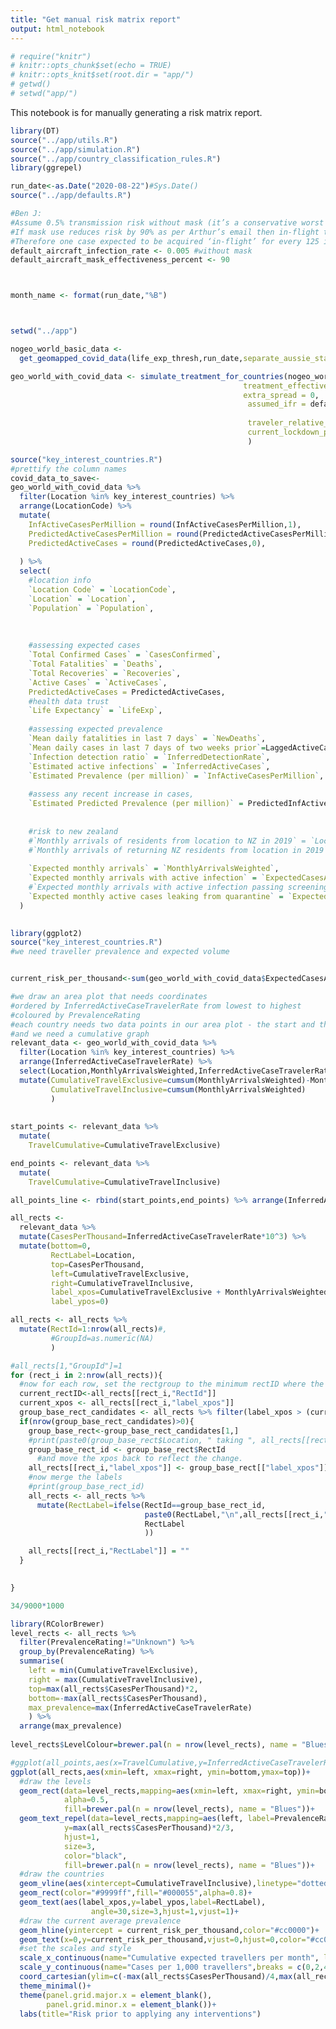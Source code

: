 ```yaml
---
title: "Get manual risk matrix report"
output: html_notebook
---
```


```r
# require("knitr")
# knitr::opts_chunk$set(echo = TRUE)
# knitr::opts_knit$set(root.dir = "app/")
# getwd()
# setwd("app/")
```

This notebook is for manually generating a risk matrix report.

```r

library(DT)
source("../app/utils.R")
source("../app/simulation.R")
source("../app/country_classification_rules.R")
library(ggrepel)

run_date<-as.Date("2020-08-22")#Sys.Date()
source("../app/defaults.R")

#Ben J:
#Assume 0.5% transmission risk without mask (it’s a conservative worst case rate)
#If mask use reduces risk by 90% as per Arthur’s email then in-flight transmission risk reduced to 0.05%
#Therefore one case expected to be acquired ‘in-flight’ for every 125 infectious cases carried
default_aircraft_infection_rate <- 0.005 #without mask
default_aircraft_mask_effectiveness_percent <- 90



month_name <- format(run_date,"%B")



setwd("../app")

```


```r
nogeo_world_basic_data <- 
  get_geomapped_covid_data(life_exp_thresh,run_date,separate_aussie_states_and_hk = TRUE,include_geo_data = FALSE)
```


```r

geo_world_with_covid_data <- simulate_treatment_for_countries(nogeo_world_basic_data,
                                                    treatment_effectiveness = default_assumed_effectiveness,
                                                    extra_spread = 0,
                                                     assumed_ifr = default_assumed_ifr_percent/100,
                                                     
                                                     traveler_relative_prevalence=default_traveler_relative_prevalence,
                                                     current_lockdown_passenger_volume = default_current_lockdown_passenger_volume
                                                     )
```




```r
source("key_interest_countries.R")
#prettify the column names
covid_data_to_save<-
geo_world_with_covid_data %>% 
  filter(Location %in% key_interest_countries) %>%
  arrange(LocationCode) %>%
  mutate(
    InfActiveCasesPerMillion = round(InfActiveCasesPerMillion,1),
    PredictedActiveCasesPerMillion = round(PredictedActiveCasesPerMillion,1),
    PredictedActiveCases = round(PredictedActiveCases,0),
    
  ) %>% 
  select(
    #location info
    `Location Code` = `LocationCode`,
    `Location` = `Location`,
    `Population` = `Population`,
    
    
    
    #assessing expected cases
    `Total Confirmed Cases` = `CasesConfirmed`,
    `Total Fatalities` = `Deaths`,
    `Total Recoveries` = `Recoveries`,
    `Active Cases` = `ActiveCases`,
    PredictedActiveCases = PredictedActiveCases,
    #health data trust
    `Life Expectancy` = `LifeExp`,
    
    #assessing expected prevalence
    `Mean daily fatalities in last 7 days` = `NewDeaths`,
    `Mean daily cases in last 7 days of two weeks prior`=LaggedActiveCases,
    `Infection detection ratio` = `InferredDetectionRate`,
    `Estimated active infections` = `InferredActiveCases`,
    `Estimated Prevalence (per million)` = `InfActiveCasesPerMillion`,
    
    #assess any recent increase in cases,
    `Estimated Predicted Prevalence (per million)` = PredictedInfActiveCasesPerMillion,
    
    
    #risk to new zealand
    #`Monthly arrivals of residents from location to NZ in 2019` = `LocationResidentMonthlyArrivals`,
    #`Monthly arrivals of returning NZ residents from location in 2019` = `NZResMonthlyArrivals`,
    
    `Expected monthly arrivals` = `MonthlyArrivalsWeighted`,
    `Expected monthly arrivals with active infection` = `ExpectedCasesAtBorder`,
    #`Expected monthly arrivals with active infection passing screening` = `ExpectedNumberOfCasesEscapingOneScreen`,
    `Expected monthly active cases leaking from quarantine` = `ExpectedNumberOfCasesInCommunity`
  )
  

```



```r
library(ggplot2)
source("key_interest_countries.R")
#we need traveller prevalence and expected volume


current_risk_per_thousand<-sum(geo_world_with_covid_data$ExpectedCasesAtBorderUnderLockdown,na.rm=TRUE)/sum(geo_world_with_covid_data$MonthlyArrivalsLockdownScaled2,na.rm=TRUE)*1000

#we draw an area plot that needs coordinates
#ordered by InferredActiveCaseTravelerRate from lowest to highest
#coloured by PrevalenceRating
#each country needs two data points in our area plot - the start and the end of it.
#and we need a cumulative graph
relevant_data <- geo_world_with_covid_data %>% 
  filter(Location %in% key_interest_countries) %>%
  arrange(InferredActiveCaseTravelerRate) %>%
  select(Location,MonthlyArrivalsWeighted,InferredActiveCaseTravelerRate,PrevalenceRating) %>%
  mutate(CumulativeTravelExclusive=cumsum(MonthlyArrivalsWeighted)-MonthlyArrivalsWeighted,
         CumulativeTravelInclusive=cumsum(MonthlyArrivalsWeighted)
         )
  
  
start_points <- relevant_data %>% 
  mutate(
    TravelCumulative=CumulativeTravelExclusive)

end_points <- relevant_data %>% 
  mutate(
    TravelCumulative=CumulativeTravelInclusive)

all_points_line <- rbind(start_points,end_points) %>% arrange(InferredActiveCaseTravelerRate,TravelCumulative)


```

```r

all_rects <-
  relevant_data %>% 
  mutate(CasesPerThousand=InferredActiveCaseTravelerRate*10^3) %>%
  mutate(bottom=0,
         RectLabel=Location,
         top=CasesPerThousand,
         left=CumulativeTravelExclusive,
         right=CumulativeTravelInclusive,
         label_xpos=CumulativeTravelExclusive + MonthlyArrivalsWeighted/2,
         label_ypos=0)

all_rects <- all_rects %>%
  mutate(RectId=1:nrow(all_rects)#,
         #GroupId=as.numeric(NA)
         )
```
  
```r
  
#all_rects[1,"GroupId"]=1
for (rect_i in 2:nrow(all_rects)){
  #now for each row, set the rectgroup to the minimum rectID where the row label_xpos has less than a certain difference.
  current_rectID<-all_rects[[rect_i,"RectId"]]
  current_xpos <- all_rects[[rect_i,"label_xpos"]]
  group_base_rect_candidates <- all_rects %>% filter(label_xpos > (current_xpos - 15000) & RectId<current_rectID)
  if(nrow(group_base_rect_candidates)>0){
    group_base_rect<-group_base_rect_candidates[1,]
    #print(paste0(group_base_rect$Location, " taking ", all_rects[[rect_i,"Location"]]))
    group_base_rect_id <- group_base_rect$RectId
      #and move the xpos back to reflect the change.
    all_rects[[rect_i,"label_xpos"]] <- group_base_rect[["label_xpos"]]
    #now merge the labels
    #print(group_base_rect_id)
    all_rects <- all_rects %>% 
      mutate(RectLabel=ifelse(RectId==group_base_rect_id,
                              paste0(RectLabel,"\n",all_rects[[rect_i,"RectLabel"]]),
                              RectLabel
                              ))

    all_rects[[rect_i,"RectLabel"]] = ""
  }

  
}

34/9000*1000

```


```r
library(RColorBrewer)
level_rects <- all_rects %>% 
  filter(PrevalenceRating!="Unknown") %>%
  group_by(PrevalenceRating) %>% 
  summarise(
    left = min(CumulativeTravelExclusive),
    right = max(CumulativeTravelInclusive),
    top=max(all_rects$CasesPerThousand)*2,
    bottom=-max(all_rects$CasesPerThousand),
    max_prevalence=max(InferredActiveCaseTravelerRate)
    ) %>% 
  arrange(max_prevalence)
  
level_rects$LevelColour=brewer.pal(n = nrow(level_rects), name = "Blues")
```


```r

  
  
#ggplot(all_points,aes(x=TravelCumulative,y=InferredActiveCaseTravelerRate))+geom_line()
ggplot(all_rects,aes(xmin=left, xmax=right, ymin=bottom,ymax=top))+
  #draw the levels
  geom_rect(data=level_rects,mapping=aes(xmin=left, xmax=right, ymin=bottom,ymax=top,fill=PrevalenceRating),
            alpha=0.5,
            fill=brewer.pal(n = nrow(level_rects), name = "Blues"))+
  geom_text_repel(data=level_rects,mapping=aes(left, label=PrevalenceRating),segment.color = "transparent",
            y=max(all_rects$CasesPerThousand)*2/3,
            hjust=1,
            size=3,
            color="black",
            fill=brewer.pal(n = nrow(level_rects), name = "Blues"))+
  #draw the countries
  geom_vline(aes(xintercept=CumulativeTravelInclusive),linetype="dotted",color="#aaaaaa")+
  geom_rect(color="#9999ff",fill="#000055",alpha=0.8)+
  geom_text(aes(label_xpos,y=label_ypos,label=RectLabel),
                  angle=30,size=3,hjust=1,vjust=1)+
  #draw the current average prevalence
  geom_hline(yintercept = current_risk_per_thousand,color="#cc0000")+
  geom_text(x=0,y=current_risk_per_thousand,vjust=0,hjust=0,color="#cc0000",label="Status quo aggregate traveller risk\n",size=3)+
  #set the scales and style
  scale_x_continuous(name="Cumulative expected travellers per month", labels=scales::comma_format(),)+
  scale_y_continuous(name="Cases per 1,000 travellers",breaks = c(0,2,4,6,8,10,12),minor_breaks = NULL)+
  coord_cartesian(ylim=c(-max(all_rects$CasesPerThousand)/4,max(all_rects$CasesPerThousand)))+
  theme_minimal()+
  theme(panel.grid.major.x = element_blank(),
        panel.grid.minor.x = element_blank())+
  labs(title="Risk prior to applying any interventions")
  
  


```


